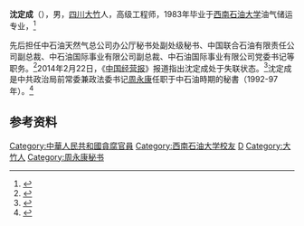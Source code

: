 '''沈定成'''（{{bd|1963年||}}），男，[[四川|四川]][[大竹|大竹]]人，高级工程师，1983年毕业于[[西南石油大学|西南石油大学]]油气储运专业，<ref>{{cite web|url=http://zsb.swpu.edu.cn/xiaoyou/2013/0626/552.html|title=沈定成|publisher=西南石油大学|date=2013-06-27|accessdate=2014-02-25|archive-date=2014-02-28|archive-url=https://web.archive.org/web/20140228115816/http://zsb.swpu.edu.cn/xiaoyou/2013/0626/552.html|dead-url=yes}}</ref>

先后担任中石油天然气总公司办公厅秘书处副处级秘书、中国联合石油有限责任公司副总裁、中石油国际事业有限公司副总裁、中石油国际事业有限公司党委书记等职务。<ref>{{cite web|url=http://finance.takungpao.com/gscy/q/2014/0222/2293893.html|title=中石油系统人事地震风波 中油国际党委书记沈定成失联|publisher=大公财经|date=2014-02-22|accessdate=2014-02-25|archive-date=2014-03-03|archive-url=https://web.archive.org/web/20140303002548/http://finance.takungpao.com/gscy/q/2014/0222/2293893.html|dead-url=no}}</ref>2014年2月22日，《[[中国经营报|中国经营报]]》报道指出沈定成处于失联状态。<ref>{{cite web|url=http://finance.sina.com.cn/china/20140222/040818297758.shtml|title=中油国际党委书记沈定成失联 秘书四人组悉数沦陷|publisher=新浪网|date=2014年2月22日|accessdate=2014年2月25日|archive-date=2014年2月27日|archive-url=https://web.archive.org/web/20140227075201/http://finance.sina.com.cn/china/20140222/040818297758.shtml|dead-url=no}}</ref>沈定成是中共政治局前常委兼政法委书记[[周永康|周永康]]任职于中石油時期的秘書（1992-97年）。<ref>{{cite web|url=http://hk.news.yahoo.com/%E4%B8%AD%E6%B2%B9%E5%9C%8B%E9%9A%9B%E5%89%AF%E7%B8%BD%E8%A3%81%E6%B2%88%E5%AE%9A%E6%88%90%E8%A2%AB%E6%9F%A5-215641306.html|title=中油國際副總裁沈定成被查|publisher=香港雅虎|date=2014年2月23日|accessdate=2014年2月25日|archive-date=2014年3月6日|archive-url=https://web.archive.org/web/20140306123433/http://hk.news.yahoo.com/%E4%B8%AD%E6%B2%B9%E5%9C%8B%E9%9A%9B%E5%89%AF%E7%B8%BD%E8%A3%81%E6%B2%88%E5%AE%9A%E6%88%90%E8%A2%AB%E6%9F%A5-215641306.html|dead-url=no}}</ref>

== 参考资料 ==
{{reflist}}

{{周永康}}
{{中共十八大以来的反腐败工作}}
[[Category:中華人民共和國貪腐官員|Category:中華人民共和國貪腐官員]]
[[Category:西南石油大学校友|Category:西南石油大学校友]]
[[Category:沈姓|D]]
[[Category:大竹人|Category:大竹人]]
[[Category:周永康秘书|Category:周永康秘书]]